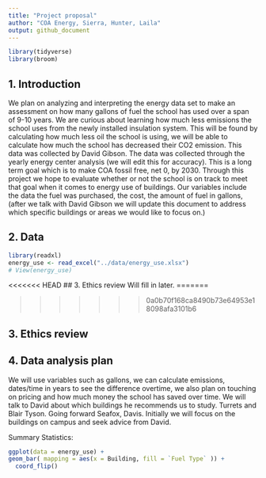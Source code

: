 ```yaml
---
title: "Project proposal"
author: "COA Energy, Sierra, Hunter, Laila"
output: github_document
---
```


```r
library(tidyverse)
library(broom)
```

## 1. Introduction
  We plan on analyzing and interpreting the energy data set to make an assessment on how many gallons of fuel the school has used over a span of 9-10 years. We are curious about learning how much less emissions the school uses from the newly installed insulation system. This will be found by calculating how much less oil the school is using, we will be able to calculate how much the school has decreased their CO2 emission. This data was collected by David Gibson. The data was collected through the yearly energy center analysis (we will edit this for accuracy). This is a long term goal which is to make COA fossil free, net 0, by 2030. 
  Through this project we hope to evaluate whether or not the school is on track to meet that goal when it comes to energy use of buildings. Our variables include the data the fuel was purchased, the cost, the amount of fuel in gallons, (after we talk with David Gibson we will update this document to address which specific buildings or areas we would like to focus on.)

## 2. Data

```r
library(readxl)
energy_use <- read_excel("../data/energy_use.xlsx")
# View(energy_use)
```
<<<<<<< HEAD
## 3. Ethics review
  Will fill in later. 
=======

>>>>>>> 0a0b70f168ca8490b73e64953e18098afa3101b6

## 3. Ethics review

## 4. Data analysis plan
  We will use variables such as gallons, we can calculate emissions, dates/time in years to see the difference overtime, we also plan on touching on pricing and how much money the school has saved over time. We will talk to David about which buildings he recommends us to study. Turrets and Blair Tyson. Going forward Seafox, Davis. Initially we will focus on the buildings on campus and seek advice from David. 

  
Summary Statistics:

```r
ggplot(data = energy_use) +
geom_bar( mapping = aes(x = Building, fill = `Fuel Type` )) +
  coord_flip()
```
